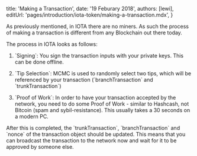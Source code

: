 

title: 'Making a Transaction',
date: '19 Feburary 2018',
authors: [lewi],
editUrl: 'pages/introduction/iota-token/making-a-transaction.mdx',
}


As previously mentioned, in IOTA there are no miners.
As such the process of making a transaction is different
from any Blockchain out there today.

The process in IOTA looks as follows:

1.  \`Signing\`: You sign the transaction inputs with your
    private keys. This can be done offline.

2.  \`Tip Selection\`: MCMC is used to randomly select two
    tips, which will be referenced by your transaction
    (\`branchTransaction\` and \`trunkTransaction\`)

3.  \`Proof of Work\`: In order to have your
    transaction accepted by the network, you need to do
    some Proof of Work - similar to Hashcash, not Bitcoin
    (spam and sybil-resistance). This usually takes a 30 seconds on a modern PC.

After this is completed, the \`trunkTransaction\`, \`branchTransaction\`
and \`nonce\` of the transaction object should be updated.
This means that you can broadcast the transaction to the network now
and wait for it to be approved by someone else.
